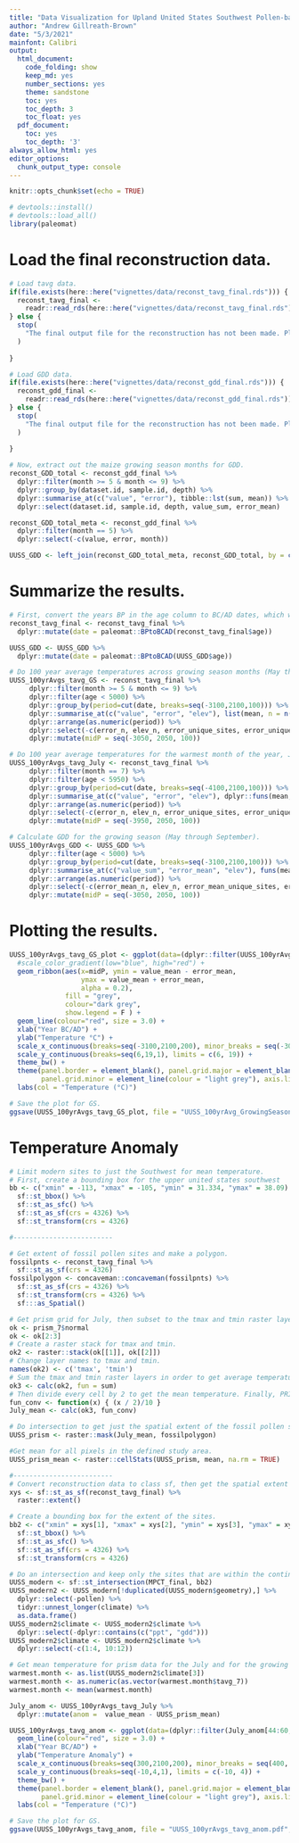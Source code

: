 ```yaml
---
title: "Data Visualization for Upland United States Southwest Pollen-based Climate Reconstruction"
author: "Andrew Gillreath-Brown"
date: "5/3/2021"
mainfont: Calibri
output:
  html_document:
    code_folding: show
    keep_md: yes
    number_sections: yes
    theme: sandstone
    toc: yes
    toc_depth: 3
    toc_float: yes
  pdf_document:
    toc: yes
    toc_depth: '3'
always_allow_html: yes
editor_options: 
  chunk_output_type: console
---
```


```r
knitr::opts_chunk$set(echo = TRUE)

# devtools::install()
# devtools::load_all()
library(paleomat)

```

# Load the final reconstruction data.

```r

# Load tavg data.
if(file.exists(here::here("vignettes/data/reconst_tavg_final.rds"))) {
  reconst_tavg_final <-
    readr::read_rds(here::here("vignettes/data/reconst_tavg_final.rds"))
} else {
  stop(
    "The final output file for the reconstruction has not been made. Please return to the UUSS_MAT_Reconstruction.RMD to complete the reconstruction."
  )
  
}

# Load GDD data.
if(file.exists(here::here("vignettes/data/reconst_gdd_final.rds"))) {
  reconst_gdd_final <-
    readr::read_rds(here::here("vignettes/data/reconst_gdd_final.rds"))
} else {
  stop(
    "The final output file for the reconstruction has not been made. Please return to the UUSS_MAT_Reconstruction.RMD to complete the reconstruction."
  )
  
}

# Now, extract out the maize growing season months for GDD.
reconst_GDD_total <- reconst_gdd_final %>% 
  dplyr::filter(month >= 5 & month <= 9) %>% 
  dplyr::group_by(dataset.id, sample.id, depth) %>% 
  dplyr::summarise_at(c("value", "error"), tibble::lst(sum, mean)) %>% 
  dplyr::select(dataset.id, sample.id, depth, value_sum, error_mean)

reconst_GDD_total_meta <- reconst_gdd_final %>% 
  dplyr::filter(month == 5) %>%
  dplyr::select(-c(value, error, month))

UUSS_GDD <- left_join(reconst_GDD_total_meta, reconst_GDD_total, by = c("dataset.id", "sample.id", "depth"))

```

# Summarize the results.

```r

# First, convert the years BP in the age column to BC/AD dates, which we create a new column called date.
reconst_tavg_final <- reconst_tavg_final %>% 
  dplyr::mutate(date = paleomat::BPtoBCAD(reconst_tavg_final$age))

UUSS_GDD <- UUSS_GDD %>% 
  dplyr::mutate(date = paleomat::BPtoBCAD(UUSS_GDD$age))

# Do 100 year average temperatures across growing season months (May through September).
UUSS_100yrAvgs_tavg_GS <- reconst_tavg_final %>% 
     dplyr::filter(month >= 5 & month <= 9) %>%
     dplyr::filter(age < 5000) %>% 
     dplyr::group_by(period=cut(date, breaks=seq(-3100,2100,100))) %>% 
     dplyr::summarise_at(c("value", "error", "elev"), list(mean, n = n(), unique_sites = dplyr::n_distinct(site.id), unique_datasets = dplyr::n_distinct(dataset.id))) %>%
     dplyr::arrange(as.numeric(period)) %>% 
     dplyr::select(-c(error_n, elev_n, error_unique_sites, error_unique_datasets, elev_unique_sites, elev_unique_datasets)) %>% 
     dplyr::mutate(midP = seq(-3050, 2050, 100))

# Do 100 year average temperatures for the warmest month of the year, July.
UUSS_100yrAvgs_tavg_July <- reconst_tavg_final %>% 
     dplyr::filter(month == 7) %>% 
     dplyr::filter(age < 5950) %>% 
     dplyr::group_by(period=cut(date, breaks=seq(-4100,2100,100))) %>% 
     dplyr::summarise_at(c("value", "error", "elev"), dplyr::funs(mean, n = dplyr::n(), unique_sites = dplyr::n_distinct(site.id), unique_datasets = dplyr::n_distinct(dataset.id))) %>%
     dplyr::arrange(as.numeric(period)) %>% 
     dplyr::select(-c(error_n, elev_n, error_unique_sites, error_unique_datasets, elev_unique_sites, elev_unique_datasets)) %>% 
     dplyr::mutate(midP = seq(-3950, 2050, 100))

# Calculate GDD for the growing season (May through September).
UUSS_100yrAvgs_GDD <- UUSS_GDD %>% 
     dplyr::filter(age < 5000) %>% 
     dplyr::group_by(period=cut(date, breaks=seq(-3100,2100,100))) %>% 
     dplyr::summarise_at(c("value_sum", "error_mean", "elev"), funs(mean, n = n(), unique_sites = dplyr::n_distinct(site.id), unique_datasets = dplyr::n_distinct(dataset.id))) %>%
     dplyr::arrange(as.numeric(period)) %>% 
     dplyr::select(-c(error_mean_n, elev_n, error_mean_unique_sites, error_mean_unique_datasets, elev_unique_sites, elev_unique_datasets)) %>% 
     dplyr::mutate(midP = seq(-3050, 2050, 100))

```

# Plotting the results. 

```r

UUSS_100yrAvgs_tavg_GS_plot <- ggplot(data=(dplyr::filter(UUSS_100yrAvgs_tavg_GS[1:50, ])), aes(x=midP, y=value_mean, label = value_n, label2 = value_unique_sites)) + 
  #scale_color_gradient(low="blue", high="red") +
  geom_ribbon(aes(x=midP, ymin = value_mean - error_mean,
                  ymax = value_mean + error_mean,
                  alpha = 0.2),
              fill = "grey",
              colour="dark grey", 
              show.legend = F ) +
  geom_line(colour="red", size = 3.0) +
  xlab("Year BC/AD") +
  ylab("Temperature °C") +
  scale_x_continuous(breaks=seq(-3100,2100,200), minor_breaks = seq(-3000, 2000, 200)) +
  scale_y_continuous(breaks=seq(6,19,1), limits = c(6, 19)) +
  theme_bw() + 
  theme(panel.border = element_blank(), panel.grid.major = element_blank(), axis.text=element_text(size=18, colour = "black", family = "Helvetica"), axis.title.y = element_text(size = 28, family = "Helvetica", margin = margin(t = 10, r = 20, b = 10, l = 10)), axis.title.x = element_text(size = 28, family = "Helvetica", margin = margin(t = 20, r = 10, b = 10, l = 10)),
        panel.grid.minor = element_line(colour = "light grey"), axis.line = element_line(colour = "black"), legend.text = element_text(size = 18, family = "Helvetica"), legend.title = element_text(size = 22, family = "Helvetica")) +
  labs(col = "Temperature (°C)")

# Save the plot for GS.
ggsave(UUSS_100yrAvgs_tavg_GS_plot, file = "UUSS_100yrAvg_GrowingSeason_Temperature.pdf", path = "vignettes/figures", units="in", width=21, height=13)


```


# Temperature Anomaly

```r

# Limit modern sites to just the Southwest for mean temperature.
# First, create a bounding box for the upper united states southwest
bb <- c("xmin" = -113, "xmax" = -105, "ymin" = 31.334, "ymax" = 38.09) %>% 
  sf::st_bbox() %>% 
  sf::st_as_sfc() %>% 
  sf::st_as_sf(crs = 4326) %>% 
  sf::st_transform(crs = 4326)

#-------------------------

# Get extent of fossil pollen sites and make a polygon.
fossilpnts <- reconst_tavg_final %>%
  sf::st_as_sf(crs = 4326)
fossilpolygon <- concaveman::concaveman(fossilpnts) %>%
  sf::st_as_sf(crs = 4326) %>%
  sf::st_transform(crs = 4326) %>%
  sf:::as_Spatial()

# Get prism grid for July, then subset to the tmax and tmin raster layers. 
ok <- prism_7$normal
ok <- ok[2:3]
# Create a raster stack for tmax and tmin.
ok2 <- raster::stack(ok[[1]], ok[[2]])
# Change layer names to tmax and tmin.
names(ok2) <- c('tmax', 'tmin')
# Sum the tmax and tmin raster layers in order to get average temperature (tmax + tmin / 2).
ok3 <- calc(ok2, fun = sum)
# Then divide every cell by 2 to get the mean temperature. Finally, PRISM extractions are all multiplied by 10 in order to store them as integers. Therefore, to get to deg_C for temperature, divide by 10.
fun_conv <- function(x) { (x / 2)/10 }
July_mean <- calc(ok3, fun_conv)

# Do intersection to get just the spatial extent of the fossil pollen sites.
UUSS_prism <- raster::mask(July_mean, fossilpolygon)

#Get mean for all pixels in the defined study area.
UUSS_prism_mean <- raster::cellStats(UUSS_prism, mean, na.rm = TRUE)

#-------------------------
# Convert reconstruction data to class sf, then get the spatial extent of the fossil pollen sites. 
xys <- sf::st_as_sf(reconst_tavg_final) %>% 
  raster::extent()

# Create a bounding box for the extent of the sites.
bb2 <- c("xmin" = xys[1], "xmax" = xys[2], "ymin" = xys[3], "ymax" = xys[4]) %>%
  sf::st_bbox() %>%
  sf::st_as_sfc() %>%
  sf::st_as_sf(crs = 4326) %>%
  sf::st_transform(crs = 4326)

# Do an intersection and keep only the sites that are within the continental United States.
UUSS_modern <- sf::st_intersection(MPCT_final, bb2)
UUSS_modern2 <- UUSS_modern[!duplicated(UUSS_modern$geometry),] %>% 
  dplyr::select(-pollen) %>% 
  tidyr::unnest_longer(climate) %>% 
  as.data.frame()
UUSS_modern2$climate <- UUSS_modern2$climate %>% 
  dplyr::select(-dplyr::contains(c("ppt", "gdd")))
UUSS_modern2$climate <- UUSS_modern2$climate %>% 
  dplyr::select(-c(1:4, 10:12))

# Get mean temperature for prism data for the July and for the growing season. 
warmest.month <- as.list(UUSS_modern2$climate[3])
warmest.month <- as.numeric(as.vector(warmest.month$tavg_7))
warmest.month <- mean(warmest.month)

July_anom <- UUSS_100yrAvgs_tavg_July %>% 
  dplyr::mutate(anom =  value_mean - UUSS_prism_mean)

UUSS_100yrAvgs_tavg_anom <- ggplot(data=(dplyr::filter(July_anom[44:60, ])), aes(x=midP, y=anom, label = value_n, label2 = value_unique_sites)) + 
  geom_line(colour="red", size = 3.0) +
  xlab("Year BC/AD") +
  ylab("Temperature Anomaly") +
  scale_x_continuous(breaks=seq(300,2100,200), minor_breaks = seq(400, 2000, 200)) +
  scale_y_continuous(breaks=seq(-10,4,1), limits = c(-10, 4)) +
  theme_bw() + 
  theme(panel.border = element_blank(), panel.grid.major = element_blank(), axis.text=element_text(size=18, colour = "black", family = "Helvetica"), axis.title.y = element_text(size = 28, family = "Helvetica", margin = margin(t = 10, r = 20, b = 10, l = 10)), axis.title.x = element_text(size = 28, family = "Helvetica", margin = margin(t = 20, r = 10, b = 10, l = 10)),
        panel.grid.minor = element_line(colour = "light grey"), axis.line = element_line(colour = "black"), legend.text = element_text(size = 18, family = "Helvetica"), legend.title = element_text(size = 22, family = "Helvetica")) +
  labs(col = "Temperature (°C)")

# Save the plot for GS.
ggsave(UUSS_100yrAvgs_tavg_anom, file = "UUSS_100yrAvgs_tavg_anom.pdf", path = "vignettes/figures", units="in", width=21, height=13)

```
